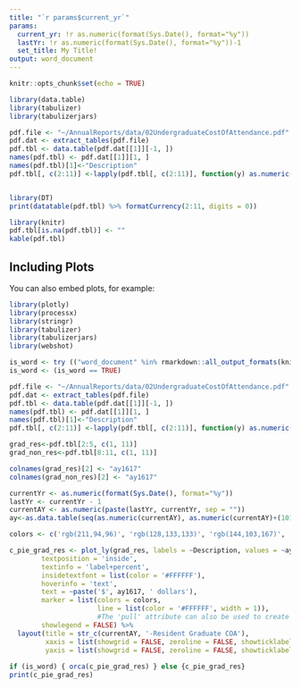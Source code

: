```yaml
---
title: "`r params$current_yr`"
params:
  current_yr: !r as.numeric(format(Sys.Date(), format="%y"))
  lastYr: !r as.numeric(format(Sys.Date(), format="%y"))-1
  set_title: My Title!
output: word_document
---
```


<!-- Initializing knitr -->
```r
knitr::opts_chunk$set(echo = TRUE)
```

```r
library(data.table)
library(tabulizer)
library(tabulizerjars)

pdf.file <- "~/AnnualReports/data/02UndergraduateCostOfAttendance.pdf"
pdf.dat <- extract_tables(pdf.file)
pdf.tbl <- data.table(pdf.dat[[1]][-1, ])
names(pdf.tbl) <- pdf.dat[[1]][1, ]
names(pdf.tbl)[1]<-"Description"
pdf.tbl[, c(2:11)] <-lapply(pdf.tbl[, c(2:11)], function(y) as.numeric(gsub('[^a-zA-Z0-9.]', '', y)))


library(DT)
print(datatable(pdf.tbl) %>% formatCurrency(2:11, digits = 0))

library(knitr)
pdf.tbl[is.na(pdf.tbl)] <- ""
kable(pdf.tbl)
```
## Including Plots

You can also embed plots, for example:

```r
library(plotly)
library(processx)
library(stringr)
library(tabulizer)
library(tabulizerjars)
library(webshot)

is_word <- try (("word_document" %in% rmarkdown::all_output_formats(knitr::current_input())), silent=TRUE)
is_word <- (is_word == TRUE)

pdf.file <- "~/AnnualReports/data/02UndergraduateCostOfAttendance.pdf"          # Define path to PDF file
pdf.dat <- extract_tables(pdf.file)                                             # Extract data table
pdf.tbl <- data.table(pdf.dat[[1]][-1, ])                                       # Coerce output matrix to data.table
names(pdf.tbl) <- pdf.dat[[1]][1, ]
names(pdf.tbl)[1]<-"Description"
pdf.tbl[, c(2:11)] <-lapply(pdf.tbl[, c(2:11)], function(y) as.numeric(gsub('[^a-zA-Z0-9.]', '', y)))             

grad_res<-pdf.tbl[2:5, c(1, 11)]
grad_non_res<-pdf.tbl[8:11, c(1, 11)]

colnames(grad_res)[2] <- "ay1617"
colnames(grad_non_res)[2] <- "ay1617"

currentYr <- as.numeric(format(Sys.Date(), format="%y"))
lastYr <- currentYr - 1
currentAY <- as.numeric(paste(lastYr, currentYr, sep = ""))
ay<-as.data.table(seq(as.numeric(currentAY), as.numeric(currentAY)+(101*(100-currentYr-1)),by=101))

colors <- c('rgb(211,94,96)', 'rgb(128,133,133)', 'rgb(144,103,167)', 'rgb(171,104,87)', 'rgb(114,147,203)')

c_pie_grad_res <- plot_ly(grad_res, labels = ~Description, values = ~ay1617, type = 'pie',
        textposition = 'inside',
        textinfo = 'label+percent',
        insidetextfont = list(color = '#FFFFFF'),
        hoverinfo = 'text',
        text = ~paste('$', ay1617, ' dollars'),
        marker = list(colors = colors,
                      line = list(color = '#FFFFFF', width = 1)),
                      #The 'pull' attribute can also be used to create space between the sectors
        showlegend = FALSE) %>%
  layout(title = str_c(currentAY, '-Resident Graduate COA'),
         xaxis = list(showgrid = FALSE, zeroline = FALSE, showticklabels = FALSE),
         yaxis = list(showgrid = FALSE, zeroline = FALSE, showticklabels = FALSE))
         
if (is_word) { orca(c_pie_grad_res) } else {c_pie_grad_res}
print(c_pie_grad_res)


```
